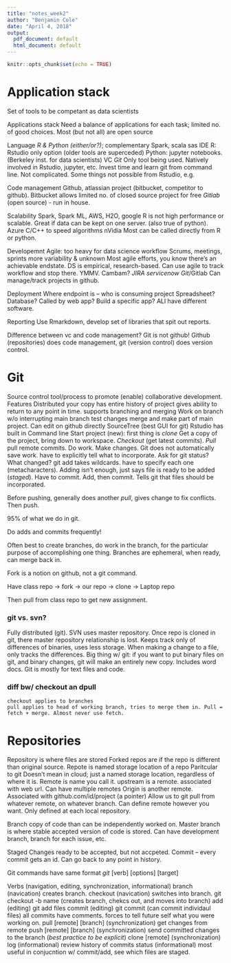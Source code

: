 ```yaml
---
title: "notes_week2"
author: "Benjamin Cole"
date: "April 4, 2018"
output:
  pdf_document: default
  html_document: default
---
```


```r
knitr::opts_chunk$set(echo = TRUE)
```

# Application stack
Set of tools to be competant as data scientists

Applications stack
Need a balance of applications for each task; limited no. of good choices. Most (but not all) are open source

Language
  *R & Python (either/or?)*; complementary
  Spark, scala sas
IDE
  R: Rstudio only option (older tools are superceded)
  Python: jupyter notebooks. (Berkeley inst. for data scientists)
VC
  *Git* Only tool being used. Natively involved in Rstudio, jupyter, etc.
  Invest time and learn git from command line. Not complicated.
  Some things not possible from Rstudio, e.g.

Code management
  Github, atlassian project (bitbucket, competitor to github). 
  Bitbucket allows limited no. of closed source project for free
  *Gitlab* (open source) - run in house.
  
Scalability
  Spark, Spark ML, AWS, H2O, google
  R is not high performance or scalable. Great if data can be kept on one server. (also true of python).
  Azure
  C/C++ to speed algorithms
  nVidia
  Most can be called directly from R or python.
  
Developemnt
  Agile: too heavy for data science workflow
    Scrums, meetings, sprints
    more variability & unknown
    Most agile efforts, you know there's an achievable endstate.
  DS is empirical, research-based.
  Can use agile to track workflow and stop there. YMMV.
  Cambam?
  *JIRA*
  *servicenow*
  *Git*/Gitlab Can manage/track projects in github.
  
Deployment
  Where endpoint is -- who is consuming project
  Spreadsheet? Database? Called by web app? Build a specific app?
  ALl have different software.

Reporting
  Use Rmarkdown, develop set of libraries that spit out reports.
  
Difference between vc and code management? Git is not github! Github (repositories) does code management, git (version control) does version control.

# Git
Source control tool/process to promote (enable) collaborative development.
Features
  Distributed
    your copy has entire history of project
    gives ability to return to any point in time.
    supports branching and merging
      Work on branch w/o interrupting main branch
      test changes
      merge and make part of main project.
    Can edit on github directly
    SourceTree (best GUI for git)
    Rstudio has built in
    Command line
Start project (new): first thing is *clone*
  Get a copy of the project, bring down to workspace.
  *Checkout* (get latest commits).
  *Pull* pull remote commits.
Do work. Make changes. Git does not automatically save work.
  have to explicitly tell what to incorporate.
  Ask for git status?
    What changed?
  git add takes wildcards. have to specify each one (metacharacters). Adding isn't enough, just says file is ready to be added (*staged*).
    Have to commit. Add, then commit. Tells git that files should be incorporated.
    
Before pushing, generally does another *pull*, gives change to fix conflicts.
Then push. 

95% of what we do in git.

Do adds and commits frequently! 

Often best to create branches, do work in the branch, for the particular purpose of accomplishing one thing. Branches are ephemeral, when ready, can merge back in.

Fork is a notion on github, not a git command.

Have class repo -> fork -> our repo -> clone -> Laptop repo

Then pull from class repo to get new assignment. 

### git vs. svn?
  Fully distributed (git). SVN uses master repository. 
  Once repo is cloned in git, there master repository relationship is lost.
  Keeps track only of differences of binaries, uses less storage.
    When making a change to a file, only tracks the differences.
  Big thing w/ git: if you want to put binary files on git, and binary changes, git will make an entirely new copy. Includes word docs. Git is mostly for text files and code.
  
### diff bw/ checkout an dpull
    checkout applies to branches
    pull applies to head of working branch, tries to merge them in. Pull = fetch + merge. Almost never use fetch.
    
# Repositories
Repository is where files are stored
Forked repos are if the repo is different than original source.
Repote is named storage location of a repo
  Paritcular to git
  Doesn't mean in cloud; just a named storage location, regardless of where it is. Remote is name you call it.
  upstream is a remote.
    associated with web url.
  Can have multiple remotes
  Origin is another remote. Associated with github.com/id/project (a pointer)
  Allow us to git pull from whatever remote, on whatever branch. Can define remote however you want. Only defined at each local repository.
  
Branch
  copy of code than can be independently worked on. Master branch is where stable accepted version of code is stored. Can have development branch, branch for each issue, etc.
  
Staged
  Changes ready to be accepted, but not accpeted.
  Commit -- every commit gets an id. Can go back to any point in history.

Git commands have same format
  *git* [verb] [options] [target]
  
Verbs (navigation, editing, synchronization, informational)
  branch (navication)
    creates branch. 
  checkout (navication)
    switches into branch.
    git checkout -b name (creates branch, chekcs out, and moves into branch)
  add (editing)
    git add files
  commit (editing)
    git commit (can commit individaul files)
    all commits have comments. forces to tell future self what you were working on.
  pull [remote] [branch] (synchronization)
    get changes from remote
  push [remote] [branch] (synchronization)
    send committed changes to the branch (*best practice to be explicit*)
  clone [remote] (synchronization)
  log (informational)
    review history of commits
  status  (informational)
    most useful in conjucntion w/ commit/add, see which files are staged. 

